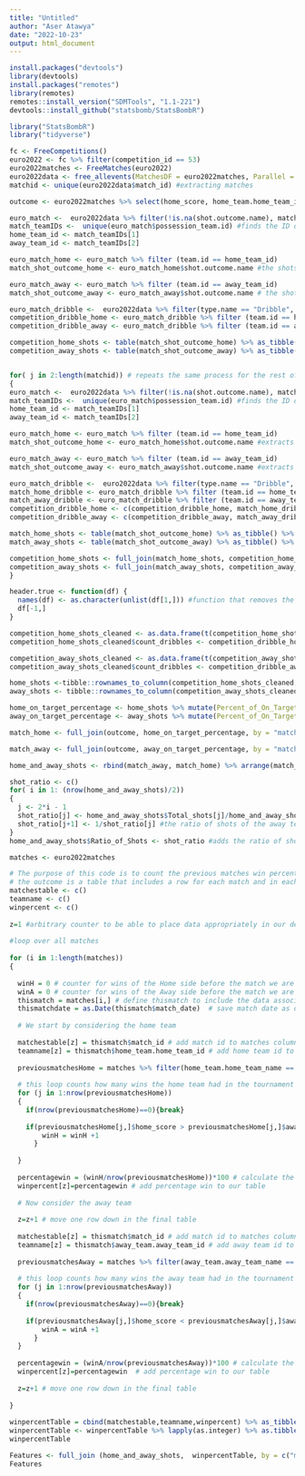 ---
title: "Untitled"
author: "Aser Atawya"
date: "2022-10-23"
output: html_document
---

```{r}
install.packages("devtools")
library(devtools)
install.packages("remotes")
library(remotes)
remotes::install_version("SDMTools", "1.1-221")
devtools::install_github("statsbomb/StatsBombR")
```

```{r}
library("StatsBombR")
library("tidyverse")
```


```{r}
fc <- FreeCompetitions()
euro2022 <- fc %>% filter(competition_id == 53)
euro2022matches <- FreeMatches(euro2022)
euro2022data <- free_allevents(MatchesDF = euro2022matches, Parallel = T)
matchid <- unique(euro2022data$match_id) #extracting matches 
```

```{r}
outcome <- euro2022matches %>% select(home_score, home_team.home_team_id, away_score, away_team.away_team_id,  match_id) %>% mutate(outcome =ifelse(home_score > away_score, "Win", ifelse(home_score == away_score, "Draw", "Lose"))  ) #extractes the outcome of every match
```



```{r}
euro_match <-  euro2022data %>% filter(!is.na(shot.outcome.name), match_id == matchid[1]) #extracts the shots of the first match
match_teamIDs <-  unique(euro_match$possession_team.id) #finds the ID of the home and away teams
home_team_id <- match_teamIDs[1] 
away_team_id <- match_teamIDs[2]

euro_match_home <- euro_match %>% filter (team.id == home_team_id)
match_shot_outcome_home <- euro_match_home$shot.outcome.name #the shots of the home team 

euro_match_away <- euro_match %>% filter (team.id == away_team_id)
match_shot_outcome_away <- euro_match_away$shot.outcome.name # the shots of the away team

euro_match_dribble <-  euro2022data %>% filter(type.name == "Dribble", match_id == matchid[1])
competition_dribble_home <- euro_match_dribble %>% filter (team.id == home_team_id) %>% nrow() # count of the dribbles of the home team
competition_dribble_away <- euro_match_dribble %>% filter (team.id == away_team_id) %>% nrow() #count of the dribbles of the away team

competition_home_shots <- table(match_shot_outcome_home) %>% as_tibble() %>% mutate(matchid = matchid[1]) %>% pivot_wider(names_from = matchid, values_from = n) #saves the shots in a table and adds the match_id
competition_away_shots <- table(match_shot_outcome_away) %>% as_tibble() %>% mutate(matchid = matchid[1]) %>% pivot_wider(names_from = matchid, values_from = n)  #saves the shots in a table and adds the match_id


for( j in 2:length(matchid)) # repeats the same process for the rest of the matches; had to start from the second match because merging the tibbles as below will require an intial tibble
{
euro_match <-  euro2022data %>% filter(!is.na(shot.outcome.name), match_id == matchid[j]) #extracts the shots of the match
match_teamIDs <-  unique(euro_match$possession_team.id) #finds the ID of the home and away teams
home_team_id <- match_teamIDs[1]
away_team_id <- match_teamIDs[2]

euro_match_home <- euro_match %>% filter (team.id == home_team_id)
match_shot_outcome_home <- euro_match_home$shot.outcome.name #extracts shots of the home team

euro_match_away <- euro_match %>% filter (team.id == away_team_id)
match_shot_outcome_away <- euro_match_away$shot.outcome.name #extracts shots of the away team

euro_match_dribble <-  euro2022data %>% filter(type.name == "Dribble", match_id == matchid[j]) # extracts the dribbles of the match
match_home_dribble <- euro_match_dribble %>% filter (team.id == home_team_id) %>% nrow()  #count of the dribbles of the home team
match_away_dribble <- euro_match_dribble %>% filter (team.id == away_team_id) %>% nrow() #count of the dribbles of the away team
competition_dribble_home <- c(competition_dribble_home, match_home_dribble)  #stores of the dribbles of the home team for all home teams
competition_dribble_away <- c(competition_dribble_away, match_away_dribble)  #stores of the dribbles of the home team for all away teams

match_home_shots <- table(match_shot_outcome_home) %>% as_tibble() %>% mutate(matchid = matchid[j]) %>% pivot_wider(names_from = matchid, values_from = n)  #saves the home team shots in a table and adds the match_id
match_away_shots <- table(match_shot_outcome_away) %>% as_tibble() %>% mutate(matchid = matchid[j]) %>% pivot_wider(names_from = matchid, values_from = n) #saves the away team shots in a table and adds the match_id

competition_home_shots <- full_join(match_home_shots, competition_home_shots, by = "match_shot_outcome_home") #saves the shots of all home teams in the competition 
competition_away_shots <- full_join(match_away_shots, competition_away_shots, by = "match_shot_outcome_away") #saves the shots of all away teams in the competition 
}
```

```{r}
header.true <- function(df) {
  names(df) <- as.character(unlist(df[1,])) #function that removes the header(first row)
  df[-1,]
}

competition_home_shots_cleaned <- as.data.frame(t(competition_home_shots))  %>% replace(is.na(.), 0) %>% header.true() %>% mutate(count_dribbles = 0) #replaces NAs with 0, removes the added header, and adds a new column count_dribbles as a place holder
competition_home_shots_cleaned$count_dribbles <- competition_dribble_home #adds home team dribbles to the dataset

competition_away_shots_cleaned <- as.data.frame(t(competition_away_shots))  %>% replace(is.na(.), 0) %>% header.true() %>% mutate(count_dribbles = 0) #replaces NAs with 0, removes the added header, and adds a new column count_dribbles as a place holder
competition_away_shots_cleaned$count_dribbles <- competition_dribble_away #adds away team dribbles to the dataset
```

```{r}
home_shots <-tibble::rownames_to_column(competition_home_shots_cleaned, "match_id") %>% lapply(as.integer) %>% as.data.frame() %>% mutate(Total_shots = rowSums(.)-match_id-count_dribbles) #changes data type to integer and changes the format to data frame and adds total shots
away_shots <- tibble::rownames_to_column(competition_away_shots_cleaned, "match_id") %>% lapply(as.integer) %>% as.data.frame() %>% mutate(Total_shots = rowSums(.)-match_id-count_dribbles)#changes data type to integer and changes the format to data frame and adds total shots
```

```{r}
home_on_target_percentage <- home_shots %>% mutate(Percent_of_On_Target_Shots = (Total_shots - Wayward - Off.T - Blocked) /Total_shots) #calculates percentage of on-target shots
away_on_target_percentage <- away_shots %>% mutate(Percent_of_On_Target_Shots = (Total_shots - Wayward - Off.T - Blocked) /Total_shots) #calculates percentage of on-target shots
```


```{r}
match_home <- full_join(outcome, home_on_target_percentage, by = "match_id") %>% mutate(Team_id = home_team.home_team_id, score = home_score) %>% select(match_id, Team_id, Percent_of_On_Target_Shots, Total_shots, count_dribbles, score, outcome) #joins the outcome of every home team with the features: total shots, percentage of on target shots, and count dribbles

match_away <- full_join(outcome, away_on_target_percentage, by = "match_id") %>% mutate(Team_id = away_team.away_team_id, score = away_score) %>% select(match_id, Team_id, Percent_of_On_Target_Shots, Total_shots, count_dribbles, score, outcome) #joins the outcome of every away team with the features: total shots, percentage of on target shots, and count dribbles

home_and_away_shots <- rbind(match_away, match_home) %>% arrange(match_id) %>% mutate(Ratio_of_Shots = 0) # joins the two tibbles together and makes a place for another feature, which is ratio of shots

shot_ratio <- c()
for( i in 1: (nrow(home_and_away_shots)/2))
{
  j <- 2*i - 1
  shot_ratio[j] <- home_and_away_shots$Total_shots[j]/home_and_away_shots$Total_shots[j+1] # ratio of shots of the first team to that of the second team
  shot_ratio[j+1] <- 1/shot_ratio[j] #the ratio of shots of the away team to that of the home team is the reciprocal to the ratio of shots of the home team to that of the away team
}
home_and_away_shots$Ratio_of_Shots <- shot_ratio #adds the ratio of shots to the data
```


```{r}
matches <- euro2022matches

# The purpose of this code is to count the previous matches win percentage for each team at every match. That is what percent of previous matches in the tournament did the team win.
# the outcome is a table that includes a row for each match and in each row is the match id, team id, and the win percentage for the team.
matchestable <- c()
teamname <- c()
winpercent <- c()
 
z=1 #arbitrary counter to be able to place data appropriately in our desired table
 
#loop over all matches
 
for (i in 1:length(matches))
{
 
  winH = 0 # counter for wins of the Home side before the match we are at
  winA = 0 # counter for wins of the Away side before the match we are at
  thismatch = matches[i,] # define thismatch to include the data associated with one match
  thismatchdate = as.Date(thismatch$match_date)  # save match date as date datatype to be able to compare dates using > and <
 
  # We start by considering the home team
 
  matchestable[z] = thismatch$match_id # add match id to matches column
  teamname[z] = thismatch$home_team.home_team_id # add home team id to teams column
 
  previousmatchesHome = matches %>% filter(home_team.home_team_name == thismatch$home_team.home_team_name | away_team.away_team_name == thismatch$home_team.home_team_name, as.Date(match_date) < thismatchdate) # all previous matches for the home team we are considering
 
  # this loop counts how many wins the home team had in the tournament before thismatch
  for (j in 1:nrow(previousmatchesHome))
  {
    if(nrow(previousmatchesHome)==0){break}
 
    if(previousmatchesHome[j,]$home_score > previousmatchesHome[j,]$away_score){
        winH = winH +1 
      }
 
  }
 
  percentagewin = (winH/nrow(previousmatchesHome))*100 # calculate the percent of previous matches that the home team of thismatch won
  winpercent[z]=percentagewin # add percentage win to our table
 
  # Now consider the away team
 
  z=z+1 # move one row down in the final table
 
  matchestable[z] = thismatch$match_id # add match id to matches column
  teamname[z] = thismatch$away_team.away_team_id # add away team id to teams column
 
  previousmatchesAway = matches %>% filter(away_team.away_team_name == thismatch$away_team.away_team_name | home_team.home_team_name == thismatch$away_team.away_team_name, as.Date(match_date) < thismatchdate) # all previous matches for the away team we are considering
 
  # this loop counts how many wins the away team had in the tournament before thismatch
  for (j in 1:nrow(previousmatchesAway))
  {
    if(nrow(previousmatchesAway)==0){break}
 
    if(previousmatchesAway[j,]$home_score < previousmatchesAway[j,]$away_score){
        winA = winA +1
      }
  }
 
  percentagewin = (winA/nrow(previousmatchesAway))*100 # calculate the percent of previous matches that the away team of thismatch won
  winpercent[z]=percentagewin  # add percentage win to our table
 
  z=z+1 # move one row down in the final table
 
}
 
winpercentTable = cbind(matchestable,teamname,winpercent) %>% as_tibble() %>% filter(!is.na(matchestable)) # put together all columns to form our final table.
winpercentTable <- winpercentTable %>% lapply(as.integer) %>% as.tibble() %>% rename(match_id = matchestable, Team_id = teamname, Previous_matches_win_percentage = winpercent) # change datatype to int.
winpercentTable
```

```{r}
Features <- full_join (home_and_away_shots,  winpercentTable, by = c("match_id", "Team_id") ) %>% select(match_id, Team_id, Percent_of_On_Target_Shots, Previous_matches_win_percentage, Ratio_of_Shots, Total_shots, count_dribbles, score, outcome) #join all the features together
Features
```
